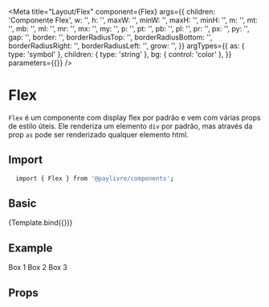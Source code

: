 

<Meta
  title="Layout/Flex"
  component={Flex}
  args={{
    children: 'Componente Flex',
    w: '',
    h: '',
    maxW: '',
    minW: '',
    maxH: '',
    minH: '',
    m: '',
    mt: '',
    mb: '',
    ml: '',
    mr: '',
    mx: '',
    my: '',
    p: '',
    pt: '',
    pb: '',
    pl: '',
    pr: '',
    px: '',
    py: '',
    gap: '',
    border: '',
    borderRadiusTop: '',
    borderRadiusBottom: '',
    borderRadiusRight: '',
    borderRadiusLeft: '',
    grow: '',
  }}
  argTypes={{
    as: { type: 'symbol' },
    children: { type: 'string' },
    bg: { control: 'color' },
  }}
  parameters={{}}
/>


# Flex

`Flex` é um componente com display flex por padrão e vem com várias props de estilo úteis.
Ele renderiza um elemento `div` por padrão, mas através da prop `as` pode ser renderizado qualquer elemento html.

## Import

```sh
  import { Flex } from '@paylivre/components';
```

## Basic

<Canvas>
  <Story name="Default" args={{}} argTypes={{}} parameters={{}}>
    {Template.bind({})}
  </Story>
</Canvas>

## Example

<Canvas>
  <Story name="Example">
    <Flex
      w="100%"
      h="200px"
      bg="#3f4970"
      borderRadius="medium"
      align="center"
      justify="center"
      gap="5rem"
    >
      <Flex w="100px" h="100px" bg="red" p="2rem">
        Box 1
      </Flex>
      <Flex w="100px" h="100px" bg="green" p="2rem">
        Box 2
      </Flex>
      <Flex w="100px" h="100px" bg="blue" p="2rem">
        Box 3
      </Flex>
    </Flex>
  </Story>
</Canvas>

## Props

<ArgsTable of={Flex} />
